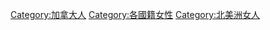 
[[Category:加拿大人|Category:加拿大人]]
[[Category:各國籍女性|Category:各國籍女性]]
[[Category:北美洲女人|Category:北美洲女人]]